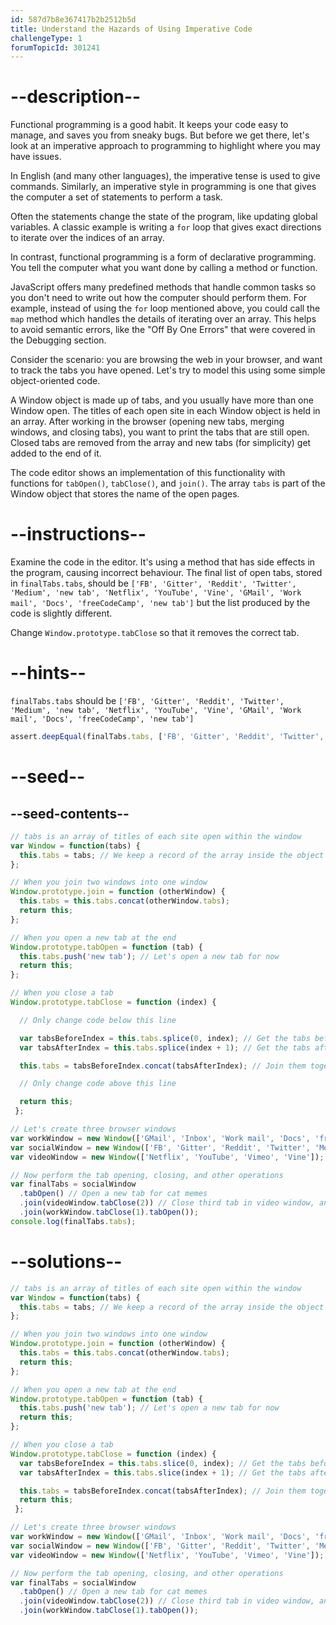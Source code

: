 ```yaml
---
id: 587d7b8e367417b2b2512b5d
title: Understand the Hazards of Using Imperative Code
challengeType: 1
forumTopicId: 301241
---
```


# --description--

Functional programming is a good habit. It keeps your code easy to manage, and saves you from sneaky bugs. But before we get there, let's look at an imperative approach to programming to highlight where you may have issues.

In English (and many other languages), the imperative tense is used to give commands. Similarly, an imperative style in programming is one that gives the computer a set of statements to perform a task.

Often the statements change the state of the program, like updating global variables. A classic example is writing a `for` loop that gives exact directions to iterate over the indices of an array.

In contrast, functional programming is a form of declarative programming. You tell the computer what you want done by calling a method or function.

JavaScript offers many predefined methods that handle common tasks so you don't need to write out how the computer should perform them. For example, instead of using the `for` loop mentioned above, you could call the `map` method which handles the details of iterating over an array. This helps to avoid semantic errors, like the "Off By One Errors" that were covered in the Debugging section.

Consider the scenario: you are browsing the web in your browser, and want to track the tabs you have opened. Let's try to model this using some simple object-oriented code.

A Window object is made up of tabs, and you usually have more than one Window open. The titles of each open site in each Window object is held in an array. After working in the browser (opening new tabs, merging windows, and closing tabs), you want to print the tabs that are still open. Closed tabs are removed from the array and new tabs (for simplicity) get added to the end of it.

The code editor shows an implementation of this functionality with functions for `tabOpen()`, `tabClose()`, and `join()`. The array `tabs` is part of the Window object that stores the name of the open pages.

# --instructions--

Examine the code in the editor. It's using a method that has side effects in the program, causing incorrect behaviour. The final list of open tabs, stored in `finalTabs.tabs`, should be `['FB', 'Gitter', 'Reddit', 'Twitter', 'Medium', 'new tab', 'Netflix', 'YouTube', 'Vine', 'GMail', 'Work mail', 'Docs', 'freeCodeCamp', 'new tab']` but the list produced by the code is slightly different.

Change `Window.prototype.tabClose` so that it removes the correct tab.

# --hints--

`finalTabs.tabs` should be `['FB', 'Gitter', 'Reddit', 'Twitter', 'Medium', 'new tab', 'Netflix', 'YouTube', 'Vine', 'GMail', 'Work mail', 'Docs', 'freeCodeCamp', 'new tab']`

```js
assert.deepEqual(finalTabs.tabs, ['FB', 'Gitter', 'Reddit', 'Twitter', 'Medium', 'new tab', 'Netflix', 'YouTube', 'Vine', 'GMail', 'Work mail', 'Docs', 'freeCodeCamp', 'new tab'])
```

# --seed--

## --seed-contents--

```js
// tabs is an array of titles of each site open within the window
var Window = function(tabs) {
  this.tabs = tabs; // We keep a record of the array inside the object
};

// When you join two windows into one window
Window.prototype.join = function (otherWindow) {
  this.tabs = this.tabs.concat(otherWindow.tabs);
  return this;
};

// When you open a new tab at the end
Window.prototype.tabOpen = function (tab) {
  this.tabs.push('new tab'); // Let's open a new tab for now
  return this;
};

// When you close a tab
Window.prototype.tabClose = function (index) {

  // Only change code below this line

  var tabsBeforeIndex = this.tabs.splice(0, index); // Get the tabs before the tab
  var tabsAfterIndex = this.tabs.splice(index + 1); // Get the tabs after the tab

  this.tabs = tabsBeforeIndex.concat(tabsAfterIndex); // Join them together

  // Only change code above this line

  return this;
 };

// Let's create three browser windows
var workWindow = new Window(['GMail', 'Inbox', 'Work mail', 'Docs', 'freeCodeCamp']); // Your mailbox, drive, and other work sites
var socialWindow = new Window(['FB', 'Gitter', 'Reddit', 'Twitter', 'Medium']); // Social sites
var videoWindow = new Window(['Netflix', 'YouTube', 'Vimeo', 'Vine']); // Entertainment sites

// Now perform the tab opening, closing, and other operations
var finalTabs = socialWindow
  .tabOpen() // Open a new tab for cat memes
  .join(videoWindow.tabClose(2)) // Close third tab in video window, and join
  .join(workWindow.tabClose(1).tabOpen());
console.log(finalTabs.tabs);
```

# --solutions--

```js
// tabs is an array of titles of each site open within the window
var Window = function(tabs) {
  this.tabs = tabs; // We keep a record of the array inside the object
};

// When you join two windows into one window
Window.prototype.join = function (otherWindow) {
  this.tabs = this.tabs.concat(otherWindow.tabs);
  return this;
};

// When you open a new tab at the end
Window.prototype.tabOpen = function (tab) {
  this.tabs.push('new tab'); // Let's open a new tab for now
  return this;
};

// When you close a tab
Window.prototype.tabClose = function (index) {
  var tabsBeforeIndex = this.tabs.slice(0, index); // Get the tabs before the tab
  var tabsAfterIndex = this.tabs.slice(index + 1); // Get the tabs after the tab

  this.tabs = tabsBeforeIndex.concat(tabsAfterIndex); // Join them together
  return this;
 };

// Let's create three browser windows
var workWindow = new Window(['GMail', 'Inbox', 'Work mail', 'Docs', 'freeCodeCamp']); // Your mailbox, drive, and other work sites
var socialWindow = new Window(['FB', 'Gitter', 'Reddit', 'Twitter', 'Medium']); // Social sites
var videoWindow = new Window(['Netflix', 'YouTube', 'Vimeo', 'Vine']); //  Entertainment sites

// Now perform the tab opening, closing, and other operations
var finalTabs = socialWindow
  .tabOpen() // Open a new tab for cat memes
  .join(videoWindow.tabClose(2)) // Close third tab in video window, and join
  .join(workWindow.tabClose(1).tabOpen());
```

